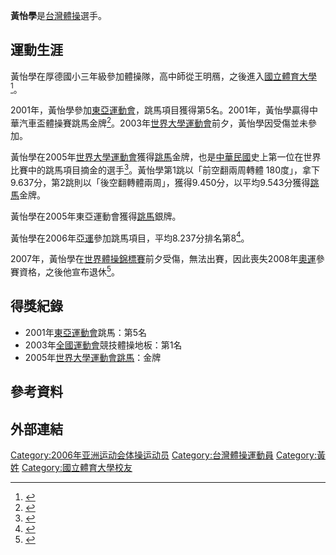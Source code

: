 {{Infobox sportsperson
| name                      = 黃怡學
| image                     = 
| image_size                = 
| alt                       = 
| real_name                 = 
| native_name               = 
| native_name_lang          = 
| romanizedname             = 
| english_name              = 
| birth_name                = 
| nationality               = 
| ethnicity                 = 
| hometown                  = 
| citizenship               = 
| birth_date                = {{Birth date and age|year=1982|month=2|day=7}}
| birth_place               = 
| death_date                = 
| death_place               = 
| resting_place             = 
| resting_place_coordinates = 
| monuments                 = 
| residence                 = 
| education                 = 
| alma_mater                = 臺北縣立厚德國小
| occupation                = 
| years_active              = 1998 -
| agent                     = 
| height                    = 
| weight                    = 
| spouse                    = 
| country                   = 
| sport                     = 競技體操
| disability                = 
| disability_class          = 
| rank                      = 
| event                     = 地板、跳馬、鞍馬、吊環、單槓、雙槓
| collegeteam               = 
| league                    = 
| league_type               = 
| club                      = 
| team                      = 
| turnedpro                 = 
| former_partner            = 
| coach                     = 
| retired                   = 
| coaching                  = 
| worlds                    = 
{{ubl
|'''2005年夏季世界大學運動會'''：競技體操跳馬第一名
}}
| regionals                 = 
{{ubl
|'''2005年東亞運動會'''：競技體操跳馬第二名
|'''2006年亞洲運動會'''：競技體操跳馬第八名
}}
| nationals                 = 
{{ubl
|'''中華民國92年全國運動會男子組'''：競技體操成隊競賽第三名
|'''中華民國92年全國運動會男子組'''：競技體操個人全能競賽第三名
|'''中華民國92年全國運動會男子組'''：競技體操地板第一名
|'''中華民國92年全國運動會男子組'''：競技體操跳馬第三名
|'''中華民國92年全國運動會男子組'''：競技體操單槓第四名
|'''中華民國92年全國運動會男子組'''：競技體操雙槓第五名
|'''中華民國94年全國運動會男子組'''：競技體操成隊競賽第四名
|'''中華民國94年全國運動會男子組'''：競技體操個人全能競賽第五名
|'''中華民國94年全國運動會男子組'''：競技體操地板第三名
|'''中華民國94年全國運動會男子組'''：競技體操跳馬第一名
|'''中華民國94年全國運動會男子組'''：競技體操單槓第三名
|'''中華民國94年全國運動會男子組'''：競技體操雙槓第六名
|'''中華民國96年全國運動會男子組'''：競技體操成隊競賽第四名
|'''中華民國96年全國運動會男子組'''：競技體操跳馬第一名
|'''中華民國96年全國運動會男子組'''：競技體操雙槓第四名
|'''中華民國98年全國運動會男子組'''：競技體操成隊競賽第四名
|'''中華民國98年全國運動會男子組'''：競技體操地板第三名
|'''中華民國98年全國運動會男子組'''：競技體操跳馬第四名
}}
| olympics                  = 
| paralympics               = 
| highestranking            = 
| pb                        = 
| medaltemplates            = 
{{MedalCountry|{{TPE}}}}
{{MedalSport|男子競技體操}}
{{MedalCompetition|夏季世界大學運動會}}
{{MedalGold|2005年土耳其伊茲密爾|跳馬}}
{{MedalCompetition|東亞運動會}}
{{MedalSilver|2005年中國澳門特別行政區|跳馬}}
| show-medals               = 
| updated                   = 2016年10月3日
}}
{{世大運獎牌記錄
|項目=競技體操
|a1=2005
|b1=1
|c1=跳馬
}}
'''黃怡學'''{{BD|1982年|2月7日||}}是[[台灣|台灣]][[體操|體操]]選手。

==運動生涯==
黃怡學在厚德國小三年級參加體操隊，高中師從王明鴈，之後進入[[國立體育大學|國立體育大學]]<ref>{{Cite web |url=https://www.ltsports.com.tw/wiki/3052-news |title=體操選手黃怡學專訪 |access-date=2017-09-02 |archive-url=https://web.archive.org/web/20170902091620/https://www.ltsports.com.tw/wiki/3052-news |archive-date=2017-09-02 |dead-url=yes }}</ref>。

2001年，黃怡學參加[[東亞運動會|東亞運動會]]，跳馬項目獲得第5名。2001年，黃怡學贏得中華汽車盃體操賽跳馬金牌<ref>{{Cite web |url=http://sports.ltn.com.tw/news/paper/30310 |title=黃怡學的金牌故事 |access-date=2017-09-02 |archive-date=2019-10-06 |archive-url=https://web.archive.org/web/20191006180833/https://sports.ltn.com.tw/news/paper/30310 |dead-url=no }}</ref>。2003年[[世界大學運動會|世界大學運動會]]前夕，黃怡學因受傷並未參加。

黃怡學在2005年[[世界大學運動會|世界大學運動會]]獲得[[跳馬|跳馬]]金牌，也是[[中華民國|中華民國]]史上第一位在世界比賽中的跳馬項目摘金的選手<ref>{{Cite web |url=http://www.epsport.idv.tw/epsport/peschool/showall.asp?repno=2272 |title=運動生理學網站 |access-date=2017-09-02 |archive-date=2019-07-24 |archive-url=https://web.archive.org/web/20190724082323/http://www.epsport.idv.tw/epsport/peschool/showall.asp?repno=2272 |dead-url=yes }}</ref>。黃怡學第1跳以「前空翻兩周轉體 180度」，拿下9.637分，第2跳則以「後空翻轉體兩周」，獲得9.450分，以平均9.543分獲得[[跳馬|跳馬]]金牌。

黃怡學在2005年東亞運動會獲得[[跳馬|跳馬]]銀牌。

黃怡學在2006年[[亞運|亞運]]參加跳馬項目，平均8.237分排名第8<ref>{{Cite web |url=http://www.appledaily.com.tw/appledaily/article/sports/20061207/3087809/ |title=黃怡學摔碎金牌夢 |access-date=2017-09-02 |archive-date=2017-09-02 |archive-url=https://web.archive.org/web/20170902092135/http://www.appledaily.com.tw/appledaily/article/sports/20061207/3087809/ |dead-url=no }}</ref>。

2007年，黃怡學在[[世界體操錦標賽|世界體操錦標賽]]前夕受傷，無法出賽，因此喪失2008年[[奧運|奧運]]參賽資格，之後他宣布退休<ref>{{Cite web |url=http://www.appledaily.com.tw/realtimenews/article/new/20170728/1169925/ |title=不後悔！世界冠軍風光後成流浪教師 |access-date=2017-09-02 |archive-date=2017-09-02 |archive-url=https://web.archive.org/web/20170902091458/http://www.appledaily.com.tw/realtimenews/article/new/20170728/1169925/ |dead-url=no }}</ref>。

==得獎紀錄==
*2001年[[東亞運動會|東亞運動會]]跳馬：第5名
*2003年[[全國運動會|全國運動會]]競技體操地板：第1名
*2005年[[世界大學運動會|世界大學運動會]][[跳馬|跳馬]]：金牌

== 參考資料 ==
{{Reflist}}

== 外部連結 ==

{{DEFAULTSORT:Huang黃怡學}}

[[Category:2006年亚洲运动会体操运动员|Category:2006年亚洲运动会体操运动员]]
[[Category:台灣體操運動員|Category:台灣體操運動員]]
[[Category:黃姓|Category:黃姓]]
[[Category:國立體育大學校友|Category:國立體育大學校友]]